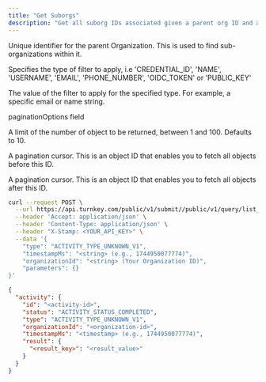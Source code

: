 ```yaml
---
title: "Get Suborgs"
description: "Get all suborg IDs associated given a parent org ID and an optional filter."
---
```



<Authorizations />

<H3Bordered text="Body" />

<ParamField body="organizationId" type="string" required={true}><p>Unique identifier for the parent Organization. This is used to find sub-organizations within it.</p></ParamField>
<ParamField body="filterType" type="string" required={false}><p>Specifies the type of filter to apply, i.e 'CREDENTIAL_ID', 'NAME', 'USERNAME', 'EMAIL', 'PHONE_NUMBER', 'OIDC_TOKEN' or 'PUBLIC_KEY'</p></ParamField>
<ParamField body="filterValue" type="string" required={false}><p>The value of the filter to apply for the specified type. For example, a specific email or name string.</p></ParamField>
<ParamField body="paginationOptions" type="object" required={false}>
  <p>paginationOptions field</p>
  <Expandable title="paginationOptions details">
    <NestedParam parentKey="paginationOptions" childKey="limit" type="string" required={false}><p>A limit of the number of object to be returned, between 1 and 100. Defaults to 10.</p></NestedParam>
    <NestedParam parentKey="paginationOptions" childKey="before" type="string" required={false}><p>A pagination cursor. This is an object ID that enables you to fetch all objects before this ID.</p></NestedParam>
    <NestedParam parentKey="paginationOptions" childKey="after" type="string" required={false}><p>A pagination cursor. This is an object ID that enables you to fetch all objects after this ID.</p></NestedParam>
  </Expandable>
</ParamField>

<RequestExample>

```bash cURL
curl --request POST \
  --url https://api.turnkey.com/public/v1/submit//public/v1/query/list_suborgs \
  --header 'Accept: application/json' \
  --header 'Content-Type: application/json' \
  --header "X-Stamp: <YOUR_API_KEY>" \
  --data '{
    "type": "ACTIVITY_TYPE_UNKNOWN_V1",
    "timestampMs": "<string> (e.g., 1744950077774)",
    "organizationId": "<string> (Your Organization ID)",
    "parameters": {}
}'
```

</RequestExample>

<ResponseExample>

```json 200
{
  "activity": {
    "id": "<activity-id>",
    "status": "ACTIVITY_STATUS_COMPLETED",
    "type": "ACTIVITY_TYPE_UNKNOWN_V1",
    "organizationId": "<organization-id>",
    "timestampMs": "<timestamp> (e.g., 1744950077774)",
    "result": {
      "<result_key>": "<result_value>"
    }
  }
}
```

</ResponseExample>
